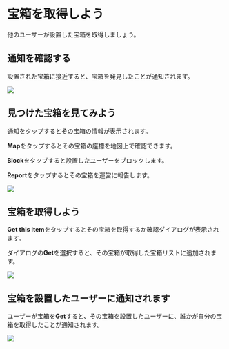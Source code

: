 # 宝箱を取得しよう

他のユーザーが設置した宝箱を取得しましょう。

## 通知を確認する

設置された宝箱に接近すると、宝箱を発見したことが通知されます。

![](./img12.jpg)

## 見つけた宝箱を見てみよう

通知をタップするとその宝箱の情報が表示されます。

**Map**をタップするとその宝箱の座標を地図上で確認できます。

**Block**をタップすると設置したユーザーをブロックします。

**Report**をタップするとその宝箱を運営に報告します。

![](./img13.jpg)

## 宝箱を取得しよう

**Get this item**をタップするとその宝箱を取得するか確認ダイアログが表示されます。

ダイアログの**Get**を選択すると、その宝箱が取得した宝箱リストに追加されます。

![](./img14.jpg)

## 宝箱を設置したユーザーに通知されます

ユーザーが宝箱を**Get**すると、その宝箱を設置したユーザーに、誰かが自分の宝箱を取得したことが通知されます。

![](./img15.jpg)